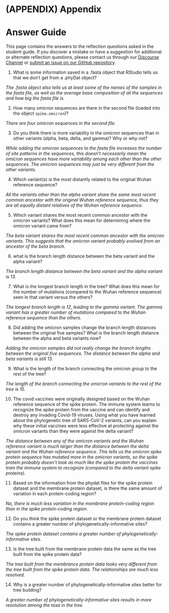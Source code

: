 # (APPENDIX) Appendix {-}

# Answer Guide

This page contains the answers to the reflection questions asked in the student guide. If you discover a mistake or have a suggestion for additional or alternate reflection questions, please contact us through our [Discourse Channel](https://help.anvilproject.org/) or [submit an issue on our GitHub repository](https://github.com/fhdsl/GDSCN_SARS_Phylogeny_on_AnVIL/).


1. What is some information saved in a .fasta object that RStudio tells us that we don't get from a .phyDat object?

_The .fasta object also tells us at least some of the names of the samples in the fasta file, as well as the average base composition of all the sequences and how big the fasta file is._

2. How many omicron sequences are there in the second file (loaded into the object `spike.omicron`)?

_There are four omicron sequences in the second file._

3. Do you think there is more variability in the omicron sequences than in other variants (alpha, beta, delta, and gamma)? Why or why not?

_While adding the omicron sequences to the fasta file increases the number of site patterns in the sequences, this doesn't necessarily mean the omicron sequences have more variability among each other than the other sequences. The omicron sequences may just be very different from the other variants._

4. Which variant(s) is the most distantly related to the original Wuhan reference sequence?

_All the variants other than the alpha variant share the same most recent common ancestor with the original Wuhan reference sequence, thus they are all equally distant relatives of the Wuhan reference sequence._

5. Which variant shares the most recent common ancestor with the omicron variants? What does this mean for determining where the omicron variant came from?

_The beta variant shares the most recent common ancestor with the omicron variants. This suggests that the omicron variant probably evolved from an ancestor of the beta branch._

6. what is the branch length distance between the beta variant and the alpha variant?

_The branch length distance between the beta variant and the alpha variant is 13._

7. What is the longest branch length in the tree? What does this mean for the number of mutations (compared to the Wuhan reference sequence) seen in that variant versus the others?

_The longest branch length is 12, leading to the gamma variant. The gamma variant has a greater number of mutations compared to the Wuhan reference sequence than the others._

8. Did adding the omicron samples change the branch length distances between the original five samples? What is the branch length distance between the alpha and beta variants now?

_Adding the omicron samples did not really change the branch lengths between the original five sequences. The distance between the alpha and beta variants is still 13._

9. What is the length of the branch connecting the omicron group to the rest of the tree?

_The length of the branch connecting the omicron variants to the rest of the tree is 15._

10. The covid vaccines were originally designed based on the Wuhan reference sequence of the spike protein. The immune system learns to recognize the spike protein from the vaccine and can identify and destroy any invading Covid-19 viruses. Using what you have learned about the phylogenetic tree of SARS-CoV-2 variants, can you explain why these initial vaccines were less effective at protecting against the omicron variants than they were against the delta variant?

_The distance between any of the omicron variants and the Wuhan reference variant is much larger than the distance between the delta variant and the Wuhan reference sequence. This tells us the omicron spike protein sequence has mutated more in the omicron variants, so the spike protein probably doesn't look as much like the spike protein the vaccines train the immune system to recognize (compared to the delta variant spike proteins)._

11. Based on the information from the phydat files for the spike protein dataset and the membrane protein dataset, is there the same amount of variation in each protein-coding region?

_No, there is much less variation in the membrane protein-coding region than in the spike protein-coding region._

12. Do you think the spike protein dataset or the membrane protein dataset contains a greater number of phylogenetically-informative sites? 

_The spike protein dataset contains a greater number of phylogenetically-informative sites._

13. Is the tree built from the membrane protein data the same as the tree built from the spike protein data?

_The tree built from the membrance protein data looks very different from the tree built from the spike protein data. The relationships are much less resolved._

14. Why is a greater number of phylogenetically-informative sites better for tree building?

_A greater number of phylogenetically-informative sites results in more resolution among the taxa in the tree._
